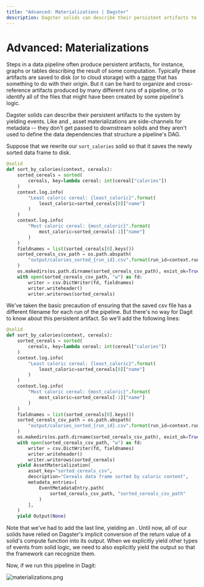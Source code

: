 ```yaml
---
title: "Advanced: Materializations | Dagster"
description: Dagster solids can describe their persistent artifacts to the system by yielding Materialization events.
---
```


# Advanced: Materializations

<CodeReferenceLink filePath="examples/docs_snippets/docs_snippets/intro_tutorial/advanced/materializations/" />

Steps in a data pipeline often produce persistent artifacts, for instance, graphs or tables describing the result of some computation. Typically these artifacts are saved to disk (or to cloud storage) with a [name](https://xkcd.com/1459/) that has something to do with their origin. But it can be hard to organize and cross-reference artifacts produced by many different runs of a pipeline, or to identify all of the files that might have been created by some pipeline's logic.

Dagster solids can describe their persistent artifacts to the system by yielding <PyObject module="dagster" object="AssetMaterialization" /> events. Like <PyObject module="dagster" object="TypeCheck" /> and <PyObject module="dagster" object="ExpectationResult" />, asset materializations are side-channels for metadata -- they don't get passed to downstream solids and they aren't used to define the data dependencies that structure a pipeline's DAG.

Suppose that we rewrite our `sort_calories` solid so that it saves the newly sorted data frame to disk.

```python file=/intro_tutorial/advanced/materializations/materializations.py lines=23-46
@solid
def sort_by_calories(context, cereals):
    sorted_cereals = sorted(
        cereals, key=lambda cereal: int(cereal["calories"])
    )
    context.log.info(
        "Least caloric cereal: {least_caloric}".format(
            least_caloric=sorted_cereals[0]["name"]
        )
    )
    context.log.info(
        "Most caloric cereal: {most_caloric}".format(
            most_caloric=sorted_cereals[-1]["name"]
        )
    )
    fieldnames = list(sorted_cereals[0].keys())
    sorted_cereals_csv_path = os.path.abspath(
        "output/calories_sorted_{run_id}.csv".format(run_id=context.run_id)
    )
    os.makedirs(os.path.dirname(sorted_cereals_csv_path), exist_ok=True)
    with open(sorted_cereals_csv_path, "w") as fd:
        writer = csv.DictWriter(fd, fieldnames)
        writer.writeheader()
        writer.writerows(sorted_cereals)
```

We've taken the basic precaution of ensuring that the saved csv file has a different filename for each run of the pipeline. But there's no way for Dagit to know about this persistent artifact. So we'll add the following lines:

```python file=/intro_tutorial/advanced/materializations/materializations.py startafter=start_materializations_marker_0 endbefore=end_materializations_marker_0
@solid
def sort_by_calories(context, cereals):
    sorted_cereals = sorted(
        cereals, key=lambda cereal: int(cereal["calories"])
    )
    context.log.info(
        "Least caloric cereal: {least_caloric}".format(
            least_caloric=sorted_cereals[0]["name"]
        )
    )
    context.log.info(
        "Most caloric cereal: {most_caloric}".format(
            most_caloric=sorted_cereals[-1]["name"]
        )
    )
    fieldnames = list(sorted_cereals[0].keys())
    sorted_cereals_csv_path = os.path.abspath(
        "output/calories_sorted_{run_id}.csv".format(run_id=context.run_id)
    )
    os.makedirs(os.path.dirname(sorted_cereals_csv_path), exist_ok=True)
    with open(sorted_cereals_csv_path, "w") as fd:
        writer = csv.DictWriter(fd, fieldnames)
        writer.writeheader()
        writer.writerows(sorted_cereals)
    yield AssetMaterialization(
        asset_key="sorted_cereals_csv",
        description="Cereals data frame sorted by caloric content",
        metadata_entries=[
            EventMetadataEntry.path(
                sorted_cereals_csv_path, "sorted_cereals_csv_path"
            )
        ],
    )
    yield Output(None)
```

Note that we've had to add the last line, yielding an <PyObject module="dagster" object="Output" />. Until now, all of our solids have relied on Dagster's implicit conversion of the return value of a solid's compute function into its output. When we explicitly yield other types of events from solid logic, we need to also explicitly yield the output so that the framework can recognize them.

Now, if we run this pipeline in Dagit:

<Image
alt="materializations.png"
src="/images/tutorial/materializations.png"
width={1680}
height={946}
/>

<br />
